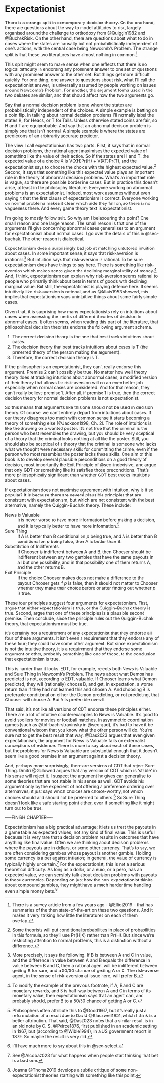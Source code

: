 # Expectationist {#sec-expect}

There is a strange split in contemporary decision theory. On the one hand, there are questions about the way to model attitudes to risk, largely organised around the challenge to orthodoxy from @Quiggin1982 and @BuchakRisk. On the other hand, there are questions about what to do in cases where the states are causally but not probabilistically independent of one's actions, with the central case being Newcomb's Problem. The strange split is that these two literatures have almost nothing in common.[^expectationist-1]

[^expectationist-1]: There is a survey article from a few years ago - @Elliot2019 - that has summaries of the then state-of-the-art on these two questions. And it makes it very striking how little the literatures on each of them overlap.

This split might seem to make sense when one reflects that there is no logical difficulty in endorsing any prominent answer to one set of questions with any prominent answer to the other set. But things get more difficult quickly. For one thing, one answer to questions about risk, what I'll call the expectationist answer, is universally assumed by people working on issues around Newcomb's Problem. For another, the argument forms used in the two debates are similar, and that should affect how the two arguments go. 

Say that a normal decision problem is one where the states are probabilistically independent of the choices. A simple example is betting on a coin flip. In talking about normal decision problems I'll normally label the states H, for Heads, or T for Tails. Unless otherwise stated coins are fair, so H and T are equiprobable. And say that an abnormal decision problem is simply one that isn't normal. A simple example is where the states are predictions of an arbitrarily accurate predictor. 

The view I call expectationism has two parts. First, it says that in normal decision problems, the rational agent maximises the expected value of something like the value of their action. So if the states are H and T, the expected value of a choice X is V(XH)Pr(H) + V(XT)Pr(T), and the expectationist says to choose the choice with the highest expected value.^[Some theorists will put conditional probabilities in place of probabilities in this formula, so they'll use Pr(H|X) rather than Pr(H). But since we're restricting attention to normal problems, this is a distinction without a difference.] Second, it says that something like this expected value plays an important role in the theory of abnormal decision problems. What's an important role is vague, so there are possible borderline cases. But in practice this doesn't arise, at least in the philosophy literature. Everyone working on abnormal problems is an expectationist. Indeed, most work assumes without even saying it that the first clause of expectationism is correct. Everyone working on normal problems makes it clear which side they fall on, so there is no vagueness there. And every game theory text is expectationist. 

I'm going to mostly follow suit. So why am I belabouring this point? One small reason and one large reason. The small reason is that one of the arguments I'll give concerning abnormal cases generalises to an argument for expectationism about normal cases. I go over the details of this in @sec-buchak. The other reason is dialectical.

Expectationism does a surprisingly bad job at matching untutored intuition about cases. In some important sense, it says that risk-aversion is irrational.^[More precisely, it says the following. If B is between A and C in value, and the difference in value between A and B equals the difference in value between B and C, then a rational agent will be indifferent between getting B for sure, and a 50/50 chance of getting A or C. The risk-averse agent, in the sense of risk-aversion at issue here, will prefer B.] But intuition says that risk-aversion is rational. To be sure, expectationism does have things to say here. There is something like risk-aversion which makes sense given the declining marginal utility of money.^[To modify the example of the previous footnote, if A, B and C are monetary rewards, and B is half-way between A and C in terms of its monetary value, then expectationism says that an agent can, and probably should, prefer B to a 50/50 chance of getting A or C.] And, I think, expectationism can explain why risk-aversion seems rational to people who primarily think about bets in terms of goods with declining marginal value. But still, the expectationist is playing defence here. It seems intuitively like risk-aversion is rational, and as @Allais1953 showed, this implies that expectationism says unintuitive things about some fairly simple cases.

Given that, it is surprising how many expectationists rely on intuitions about cases when assessing the merits of different theories of decision in abnormal cases. It often seems, when reading this part of the literature, that philosophical decision theorists endorse the following argument schema.

1. The correct decision theory is the one that best tracks intuitions about cases.
2. The decision theory that best tracks intuitions about cases is T (the preferred theory of the person making the argument).
3. Therefore, the correct decision theory is T.

If the philosopher is an expectationist, they can't really endorse this argument. Premise 2 can't possibly be true. No matter how well theory theory does at tracking intuitions about abnormal cases, a modified version of their theory that allows for risk-aversion will do an even better job, especially when normal cases are considered. And for that reason, they can't really believe premise 1. After all, if premise 1 is true, then the correct decision theory for normal decision problems is not expectationist.

So this means that arguments like this one should not be used in decision theory. Of course, we can't entirely depart from intuitions about cases. If our theory disagrees too much with common sense it starts becoming a theory of something else [@Jackson1998, Ch. 2]. The role of intuitions is like the drawing on a wanted poster. It's not true that the criminal is the person who best resembles the drawing, but you should be very sceptical of a theory that the criminal looks nothing at all like the poster. Still, you should also be sceptical of a theory that the criminal is someone who lacks what we thought were necessary skills for committing the crime, even if the person who most resembles the poster lacks those skills. One aim of this book is to develop several plausible preconditions on a good theory of decision, most importantly the Exit Principle of @sec-indecisive, and argue that only GDT (or something like it) satisfies those preconditions. That's more philosophically significant than whether GDT best tracks intuitions about cases.

If expectationism does not maximise agreement with intuition, why is it so popular? It is because there are several plausible principles that are consistent with expectationism, but which are not consistent with the best alternative, namely the Quiggin-Buchak theory. These include:

News is Valuable
:    It is never worse to have more information before making a decision, and it is typically better to have more information.^[Philosophers often attribute this to @Good1967, but it's really just a reformulation of a result due to David @Blackwell1951, which I think is a better attribution. That said, @Das2023 notes that a similar result is in an old note by C. S. @Peirce1876, first published in an academic setting in 1967, but (according to @Wible1994), in a US government report in 1879. So maybe the result is very old.]

Sure Thing
:    If A is better than B conditional on _p_ being true, and A is better than B conditional on _p_ being false, then A is better than B.

Substitution of Indifferents
:    If Chooser is indifferent between A and B, then Chooser should be indifferent between any two gambles that have the same payouts in all but one possibility, and in that possibility one of them returns A, and the other returns B.

Exit Principle
:    If the choice Chooser makes does not make a difference to the payout Chooser gets if _p_ is false, then it should not matter to Chooser whether they make their choice before or after finding out whether _p_ is true.

These four principles suggest four arguments for expectationism. First, argue that either expectationism is true, or the Quiggin-Buchak theory is true. Second, argue that one of these principles is a plausible second premise. Then conclude, since the principle rules out the Quiggin-Buchak theory, that expectationism must be true.

It's certainly not a requirement of any expectationist that they endorse all four of these arguments. It isn't even a requirement that they endorse any of these four; they could have some other argument. But since expectationism is not the intuitive theory, it is a requirement that they endorse some argument or other, probably something like one of these, to the conclusion that expectationism is true.

This is harder than it looks. EDT, for example, rejects both News is Valuable and Sure Thing in Newcomb's Problem. The news about what Demon has predicted is not, according to EDT, valuable. If Chooser learns what Demon predicted, they will (rationally) choose B, and get, in expectation, a worse return than if they had not learned this and chosen A. And choosing B is preferable conditional on either the Demon predicting, or not predicting, that Chooser will choose A. But A is preferable overall.

That said, it's not like all versions of CDT endorse these principles either. There are a lot of intuitive counterexamples to News is Valuable. It's good to avoid spoilers for movies or football matches. In asymmetric coordination games (such as @tbl-bach-stravinsky in @sec-gad), it's bad to have it be conventional wisdom that you know what the other person will do. You're sure not to get the best result that way. @Das2023 argues that even given expectationism, the argument for News is Valuable fails on externalist conceptions of evidence. There is more to say about each of these cases, but the problems for News is Valuable are substantial enough that it doesn't seem like a good premise in an argument against a decision theory.

And, perhaps more surprisingly, there are versions of CDT that reject Sure Thing. Dmitri @Gallownd argues that any version of CDT which is 'stable' in his sense will reject it. I suspect the argument he gives can generalise to some theories that are not stable in his sense as well. GDT avoids his argument only by the expedient of not offering a preference ordering over alternatives; it just says which choices are choice-worthy, not which choices should and should not be preferred to others.^[I'll have much more to say about this in @sec-select.] So Sure Thing doesn't look like a safe starting point either, even if something like it might turn out to be true.

-----FINISH CHAPTER----




Expectationism has a big practical advantage; it lets us treat the payouts in a game table as expected values, not any kind of final value. This is useful because it is very rare that a decision problem results in outcomes that have anything like final value. Often we are thinking about decision problems where the payouts are in dollars, or some other currency. That's to say, we are often considering gambles whose payout is another gamble. Holding some currency is a bet against inflation; in general, the value of currency is typically highly uncertain.[^expectationist-2] For the expectationist, this is not a serious theoretical difficulty. As long as a dollar, or a euro, or a peso, has an expected value, we can sensibly talk about decision problems with payouts in those currencies. Depending on just how the non-expectationist thinks about compound gambles, they might have a much harder time handling even simple money bets.[^expectationist-3]

[^expectationist-2]: See @Alcoba2023 for what happens when people start thinking that bet is a bad one.

[^expectationist-3]: Joanna @Thoma2019 develops a subtle critique of some non-expectationist theories starting with something like this point.
